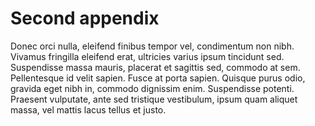# Second appendix

Donec orci nulla, eleifend finibus tempor vel, condimentum non nibh. Vivamus fringilla eleifend erat, ultricies varius ipsum tincidunt sed. Suspendisse massa mauris, placerat et sagittis sed, commodo at sem. Pellentesque id velit sapien. Fusce at porta sapien. Quisque purus odio, gravida eget nibh in, commodo dignissim enim. Suspendisse potenti. Praesent vulputate, ante sed tristique vestibulum, ipsum quam aliquet massa, vel mattis lacus tellus et justo.
